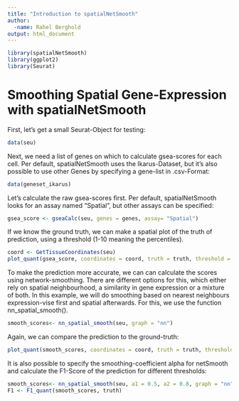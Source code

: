 ```yaml
---
title: "Introduction to spatialNetSmooth"
author:
  -name: Rahel Berghold
output: html_document
---
```


```r
library(spatialNetSmooth)
library(ggplot2)
library(Seurat)
```

# Smoothing Spatial Gene-Expression with spatialNetSmooth
First, let's get a small Seurat-Object for testing:
```r
data(seu)
```
Next, we need a list of genes on which to calculate gsea-scores for each cell. Per default, spatialNetSmooth uses the Ikarus-Dataset, but it's also possible to use other Genes by specifying a gene-list in .csv-Format:
```r
data(geneset_ikarus)
```
Let's calculate the raw gsea-scores first. Per default, spatialNetSmooth looks for an assay named "Spatial", but other assays can be specified:
```r
gsea_score <- gseaCalc(seu, genes = genes, assay= "Spatial")

```
If we know the ground truth, we can make a spatial plot of the truth of prediction, using a threshold (1-10 meaning the percentiles).
```r
coord <- GetTissueCoordinates(seu)
plot_quant(gsea_score, coordinates = coord, truth = truth, threshold = 7)
```
To make the prediction more accurate, we can can calculate the scores using network-smoothing. There are different options for this, which either rely on spatial neighbourhood, a similarity in gene expression or a mixture of both. In this example, we will do smoothing based on nearest neighbours expression-vise first and spatial afterwards. For this, we use the function nn_spatial_smooth().
```r
smooth_scores<- nn_spatial_smooth(seu, graph = "nn")
```
Again, we can compare the prediction to the ground-truth:
```r
plot_quant(smooth_scores, coordinates = coord, truth = truth, threshold = 7)
```
It is also possible to specify the smoothing-coefficient alpha for netSmooth and calculate the F1-Score of the prediction for different thresholds:
```r
smooth_scores<- nn_spatial_smooth(seu, a1 = 0.5, a2 = 0.8, graph = "nn")
F1 <- F1_quant(smooth_scores, truth)
```

